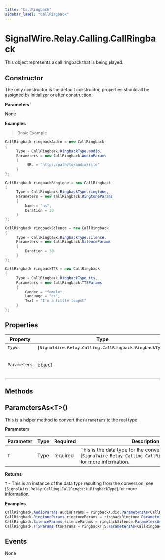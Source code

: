 ```yaml
---
title: "CallRingback"
sidebar_label: "CallRingback"
---
```


# SignalWire.Relay.Calling.CallRingback

This object represents a call ringback that is being played.

## Constructor

The only constructor is the default constructor, properties should all be assigned by initializer or after construction.

**Parameters**

None

**Examples**

> Basic Example

```csharp
CallRingback ringbackAudio = new CallRingback
{
     Type = CallRingback.RingbackType.audio,
     Parameters = new CallRingback.AudioParams
     {
          URL = "http://path/to/audio/file"
     }
};

CallRingback ringbackRingtone = new CallRingback
{
     Type = CallRingback.RingbackType.ringtone,
     Parameters = new CallRingback.RingtoneParams
     {
         Name = "us",
         Duration = 30
     }
};

CallRingback ringbackSilence = new CallRingback
{
     Type = CallRingback.RingbackType.silence,
     Parameters = new CallRingback.SilenceParams
     {
         Duration = 30
     }
};

CallRingback ringbackTTS = new CallRingback
{
     Type = CallRingback.RingbackType.tts,
     Parameters = new CallRingback.TTSParams
     {
         Gender = "female",
         Language = "en",
         Text = "I'm a little teapot"
     }
};
```

## Properties

| Property | Type | Description |
| -------- | ---- | ----------- |
| `Type` | [`SignalWire.Relay.Calling.CallRingback.RingbackType`] | This is the type of the media. |
| `Parameters` | object | This is the object that represents the parameters specific to the type, see [`SignalWire.Relay.Calling.CallRingback.RingbackType`] for more information. |

## Methods


## ParametersAs&lt;T&gt;()

This is a helper method to convert the `Parameters` to the real type.

**Parameters**

| Parameter | Type | Required | Description |
| --------- | ---- | -------- | ----------- |
| `T` | Type | <span className="required-arg">required</span> | This is the data type for the conversion, see [`SignalWire.Relay.Calling.CallRingback.RingbackType`] for more information. |

**Returns**

`T` - This is an instance of the data type resulting from the conversion, see [`SignalWire.Relay.Calling.CallRingback.RingbackType`] for more information.

**Examples**

```csharp
CallRingback.AudioParams audioParams = ringbackAudio.ParametersAs<CallRingback.AudioParams>();
CallRingback.RingtoneParams ringtoneParams = ringbackRingtone.ParametersAs<CallRingback.RingtoneParams>
CallRingback.SilenceParams silenceParams = ringbackSilence.ParametersAs<CallRingback.SilenceParams>();
CallRingback.TTSParams ttsParams = ringbackTTS.ParametersAs<CallRingback.TTSParams>();
```

## Events

None